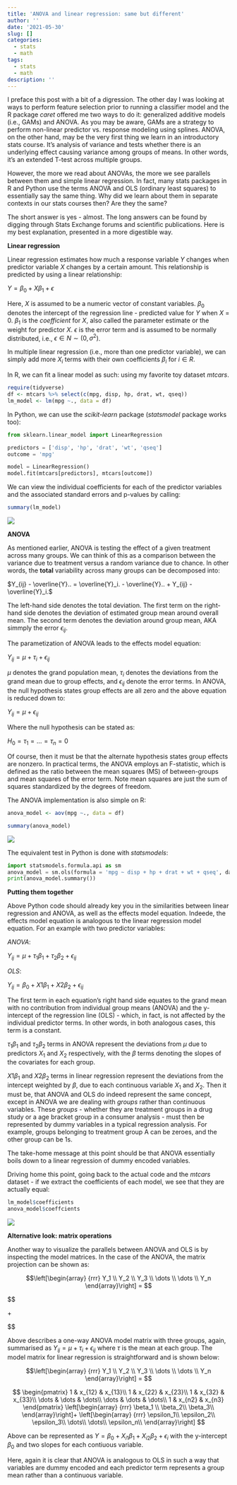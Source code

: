 ```yaml
---
title: 'ANOVA and linear regression: same but different'
author: ''
date: '2021-05-30'
slug: []
categories:
  - stats
  - math
tags:
  - stats
  - math
description: ''
---
```


I preface this post with a bit of a digression. The other day I was looking at ways to perform feature selection prior to running a classifier model and the R package *caret* offered me two ways to do it: generalized additive models (i.e., GAMs) and ANOVA. As you may be aware, GAMs are a strategy to perform non-linear predictor vs. response modeling using splines. ANOVA, on the other hand, may be the very first thing we learn in an introductory stats course. It's analysis of variance and tests whether there is an underlying effect causing variance among groups of means. In other words, it's an extended T-test across multiple groups.

However, the more we read about ANOVAs, the more we see parallels between them and simple linear regression. In fact, many stats packages in R and Python use the terms ANOVA and OLS (ordinary least squares) to essentially say the same thing. Why did we learn about them in separate contexts in our stats courses then? Are they the same? 

The short answer is yes - almost. The long answers can be found by digging through Stats Exchange forums and scientific publications. Here is my best explanation, presented in a more digestible way.

**Linear regression**

Linear regression estimates how much a response variable *Y* changes when predictor variable *X* changes by a certain amount. This relationship is predicted by using a linear relationship:

$Y = \beta_0 + X\beta_1 + \epsilon$

Here, *X* is assumed to be a numeric vector of constant variables. $\beta_0$ denotes the intercept of the regression line - predicted value for *Y* when *X* = 0. $\beta_1$ is the *coefficient* for *X*, also called the parameter estimate or the weight for predictor *X*. $\epsilon$ is the error term and is assumed to be normally distributed, i.e., $\epsilon \in N \sim (0, \sigma^2)$. 

In multiple linear regression (i.e., more than one predictor variable), we can simply add more *$X_i$* terms with their own coefficients *$\beta_i$* for $i \in R$. 

In R, we can fit a linear model as such: using my favorite toy dataset *mtcars*.

```r
require(tidyverse)
df <- mtcars %>% select(c(mpg, disp, hp, drat, wt, qseq))
lm_model <- lm(mpg ~., data = df)
```

In Python, we can use the *scikit-learn* package (*statsmodel* package works too):

```python
from sklearn.linear_model import LinearRegression

predictors = ['disp', 'hp', 'drat', 'wt', 'qseq']
outcome = 'mpg'

model = LinearRegression()
model.fit(mtcars[predictors], mtcars[outcome])
```

We can view the individual coefficients for each of the predictor variables and the associated standard errors and p-values by calling:

```r
summary(lm_model)
```

![](/post/2021-05-30-anova-and-linear-regression-same-but-different.en_files/a.png)


**ANOVA**

As mentioned earlier, ANOVA is testing the effect of a given treatment across many groups. We can think of this as a comparison between the variance due to treatment versus a random variance due to chance. In other words, the **total** variability across many groups can be decomposed into:

$Y_{ij} - \overline{Y}.. =  \overline{Y}_i. - \overline{Y}.. + Y_{ij} - \overline{Y}_i.$

The left-hand side denotes the total deviation. The first term on the right-hand side denotes the deviation of estimated group mean around overall mean. The second term denotes the deviation around group mean, AKA simmply the error $\epsilon_{ij}$.

The parametization of ANOVA leads to the effects model equation:

$Y_{ij} = \mu + \tau_{i} + \epsilon_{ij}$

$\mu$ denotes the grand population mean, $\tau_{i}$ denotes the deviations from the grand mean due to group effects, and $\epsilon_{ij}$ denote the error terms. In ANOVA, the null hypothesis states group effects are all zero and the above equation is reduced down to:

$Y_{ij} = \mu + \epsilon_{ij}$

Where the null hypothesis can be stated as:

$H_{0} = \tau_{1} = ... = \tau_{n} = 0$

Of course, then it must be that the alternate hypothesis states group effects are nonzero. In practical terms, the ANOVA employs an F-statistic, which is defined as the ratio between the mean squares (MS) of between-groups and mean squares of the error term. Note mean squares are just the sum of squares standardized by the degrees of freedom.

The ANOVA implementation is also simple on R:

```r
anova_model <- aov(mpg ~., data = df)

summary(anova_model)
```

![](/post/2021-05-30-anova-and-linear-regression-same-but-different.en_files/c.png)


The equivalent test in Python is done with *statsmodels*:

```python
import statsmodels.formula.api as sm
anova_model = sm.ols(formula = 'mpg ~ disp + hp + drat + wt + qseq', data = df)
print(anova_model.summary())
```



**Putting them together**

Above Python code should already key you in the similarities between linear regression and ANOVA, as well as the effects model equation. Indeede, the effects model equation is analogous to the linear regression model equation. For an example with two predictor variables:

*ANOVA*:

$Y_{ij} = \mu + \tau_{1}\beta_{1} + \tau_{2}\beta_{2} + \epsilon_{ij}$

*OLS*:

$Y_{ij} = \beta_{0} + X{1}\beta_{1} + X{2}\beta_{2} + \epsilon_{ij}$

The first term in each equation's right hand side equates to the grand mean with no contribution from individual group means (ANOVA) and the y-intercept of the regression line (OLS) - which, in fact, is not affected by the individual predictor terms. In other words, in both analogous cases, this term is a constant. 

$\tau_{1}\beta_{1}$ and $\tau_{2}\beta_{2}$ terms in ANOVA represent the deviations from $\mu$ due to predictors $X_{1}$ and $X_{2}$ respectively, with the $\beta$ terms denoting the slopes of the covariates for each group. 
 
$X{1}\beta_{1}$ and $X{2}\beta_{2}$ terms in linear regression represent the deviations from the intercept weighted by $\beta$, due to each continuous variable $X_{1}$ and $X_{2}$. Then it must be, that ANOVA and OLS do indeed represent the same concept, except in ANOVA we are dealing with *groups* rather than continuous variables. These *groups* - whether they are treatment groups in a drug study or a age bracket group in a consumer analysis - must then be represented by dummy variables in a typical regression analysis. For example, groups belonging to treatment group A can be zeroes, and the other group can be 1s.

The take-home message at this point should be that ANOVA essentially boils down to a linear regression of dummy encoded variables. 

Driving home this point, going back to the actual code and the *mtcars* dataset - if we extract the coefficients of each model, we see that they are actually equal:

```r
lm_model$coefficients
anova_model$coeffcients
```


![](/post/2021-05-30-anova-and-linear-regression-same-but-different.en_files/b.png)


**Alternative look: matrix operations**

Another way to visualize the parallels between ANOVA and OLS is by inspecting the model matrices. In the case of the ANOVA, the matrix projection can be shown as:


$$\left[\begin{array}
{rrr}
Y_1  \\
Y_2  \\
Y_3 \\
\dots \\
\dots \\
Y_n
\end{array}\right] = 
$$


$$
\begin{pmatrix}
1 & 0 & 0\\
1 & 0 & 0\\
\dots & \dots & \dots\\
\dots & \dots & \dots\\
0 & 1 & 0\\
0 & 1 & 0\\
\dots & \dots & \dots\\
\dots & \dots & \dots\\
0 & 0 & 1\\
0 & 0 & 1\\
\end{pmatrix}
\left[\begin{array}
{rrr}
\tau_1 \\
\tau_2\\
\tau_3\\
\end{array}\right] +

\left[\begin{array}
{rrr}
\epsilon_1\\
\epsilon_2\\
\epsilon_3\\
\dots\\
\dots\\
\epsilon_n\\
\end{array}\right]
$$


Above describes a one-way ANOVA model matrix with three groups, again, summarised as $Y_{ij} = \mu + \tau_{i} + \epsilon_{ij}$ where $\tau$ is the mean at each group. The model matrix for linear regression is straightforward and is shown below:


$$\left[\begin{array}
{rrr}
Y_1  \\
Y_2  \\
Y_3 \\
\dots \\
\dots \\
Y_n
\end{array}\right] = 
$$


$$
\begin{pmatrix}
1 & x_{12} & x_{13}\\
1 & x_{22} & x_{23}\\
1 & x_{32} & x_{33}\\
\dots & \dots & \dots\\
\dots & \dots & \dots\\
1 & x_{n2} & x_{n3}
\end{pmatrix} 
\left[\begin{array}
{rrr}
\beta_1 \\
\beta_2\\
\beta_3\\
\end{array}\right]+
\left[\begin{array}
{rrr}
\epsilon_1\\
\epsilon_2\\
\epsilon_3\\
\dots\\
\dots\\
\epsilon_n\\
\end{array}\right]
$$

Above can be represented as $Y = \beta_0 + X_{i1}\beta_1 + X_{i2}\beta_2 + \epsilon_{i}$ with the y-intercept $\beta_{0}$ and two slopes for each contiuous variable. 

Here, again it is clear that ANOVA is analogous to OLS in such a way that variables are dummy encoded and each predictor term represents a group mean rather than a continuous variable.

